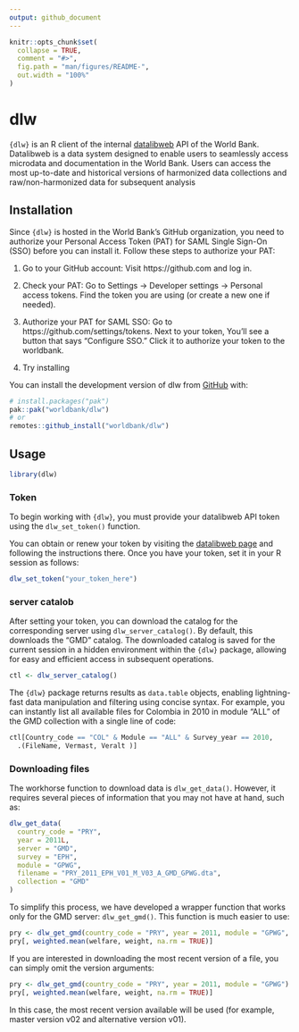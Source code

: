 ```yaml
---
output: github_document
---
```


<!-- README.md is generated from README.Rmd. Please edit that file -->

```r
knitr::opts_chunk$set(
  collapse = TRUE,
  comment = "#>",
  fig.path = "man/figures/README-",
  out.width = "100%"
)
```

# dlw

<!-- badges: start -->
<!-- badges: end -->

`{dlw}` is an R client of the internal [datalibweb](https://datalibweb2.worldbank.org/) API of the World Bank. Datalibweb is a data system designed to enable users to seamlessly access microdata and documentation in the World Bank. Users can access the most up-to-date and historical versions of harmonized data collections and raw/non-harmonized data for subsequent analysis

## Installation

Since `{dlw}` is hosted in the World Bank's GitHub organization, you need to
authorize your Personal Access Token (PAT) for SAML Single Sign-On (SSO) before you can install it. Follow these steps to authorize your PAT:

1. Go to your GitHub account:
Visit https://github.com and log in.

2. Check your PAT:
Go to Settings → Developer settings → Personal access tokens.
Find the token you are using (or create a new one if needed).

3. Authorize your PAT for SAML SSO:
Go to https://github.com/settings/tokens.
Next to your token, You'll see a button that says "Configure SSO." Click it to authorize your token to the worldbank.

4. Try installing 

You can install the development version of dlw from [GitHub](https://github.com/) with:

``` r
# install.packages("pak")
pak::pak("worldbank/dlw")
# or
remotes::github_install("worldbank/dlw")
```

## Usage
```r
library(dlw)
```

### Token
To begin working with `{dlw}`, you must provide your datalibweb API token using the `dlw_set_token()` function. 

You can obtain or renew your token by visiting the [datalibweb page](https://datalibweb2.worldbank.org/) and following the instructions there. Once you have your token, set it in your R session as follows:

```r
dlw_set_token("your_token_here")
```

### server catalob
After setting your token, you can download the catalog for the corresponding server using `dlw_server_catalog()`. By default, this downloads the "GMD" catalog. 
The downloaded catalog is saved for the current session in a hidden environment within the `{dlw}` package, allowing for easy and efficient access in subsequent operations.

```r
ctl <- dlw_server_catalog()
```

The `{dlw}` package returns results as `data.table` objects, enabling lightning-fast data manipulation and filtering using concise syntax. For example, you can instantly list all available files for Colombia in 2010 in module "ALL" of the GMD collection with a single line of code:

```r
ctl[Country_code == "COL" & Module == "ALL" & Survey_year == 2010, 
  .(FileName, Vermast, Veralt )]
```

### Downloading files

The workhorse function to download data is `dlw_get_data()`. However, it requires several pieces of information that you may not have at hand, such as:

```r
dlw_get_data(
  country_code = "PRY",
  year = 2011L,
  server = "GMD",
  survey = "EPH",
  module = "GPWG",
  filename = "PRY_2011_EPH_V01_M_V03_A_GMD_GPWG.dta",
  collection = "GMD"
)
```

To simplify this process, we have developed a wrapper function that works only for the GMD server: `dlw_get_gmd()`. This function is much easier to use:

```r
pry <- dlw_get_gmd(country_code = "PRY", year = 2011, module = "GPWG", vermast = "v01", veralt = "v03")
pry[, weighted.mean(welfare, weight, na.rm = TRUE)]
```

If you are interested in downloading the most recent version of a file, you can simply omit the version arguments:

```r
pry <- dlw_get_gmd(country_code = "PRY", year = 2011, module = "GPWG")
pry[, weighted.mean(welfare, weight, na.rm = TRUE)]
```

In this case, the most recent version available will be used (for example, master version v02 and alternative version v01).

